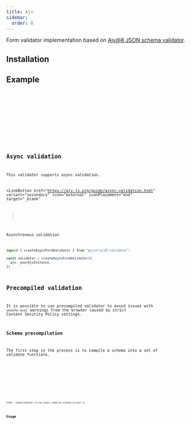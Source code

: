 ```yaml
---
title: Ajv
sidebar:
  order: 0
---
```






Form validator implementation based on [Ajv@8 JSON schema validator](https://github.com/ajv-validator/ajv).

## Installation

<Npm pkg="@sjsf/ajv8-validator@next ajv@8" />

## Example

<Tabs>
  <TabItem label="form.svelte">
    <Code code={formCode} lang='svelte' />
  </TabItem>
  <TabItem label="shared.ts">
    <Code code={sharedCode} lang='typescript' />
  </TabItem>
</Tabs>

<FormCard>
  <Form client:only="svelte" />
</FormCard>

## Async validation

This validator supports async validation.

<LinkButton
  href="https://ajv.js.org/guide/async-validation.html"
  variant="secondary"
  icon="external"
  iconPlacement="end"
  target="_blank"
>
  Asynchronous validation
</LinkButton>

```typescript
import { createAsyncFormValidator } from "@sjsf/ajv8-validator";

const validator = createAsyncFormValidator({
  ajv: yourAjvInstance,
})
```

## Precompiled validation

It is possible to use precompiled validator to avoid  issues with `unsafe-eval`
warnings from the browser caused by strict Content Security Policy settings.

### Schema precompilation

The first step in the process is to compile a schema into a set of validate functions.

<Tabs>
  <TabItem label="compile-schema-script.ts">
    <Code code={compileSchemaCode} lang='typescript' />
  </TabItem>
  <TabItem label="input-schema.json">
    <Code code={inputSchemaCode} lang='json' />
  </TabItem>
</Tabs>

```shell
node --experimental-strip-types compile-schema-script.ts
```

### Usage

<Tabs>
  <TabItem label="form.svelte">
    <Code code={precompiledFormCode} lang='svelte' />
  </TabItem>
  <TabItem label="patched-schema.ts">
    <Code code={precompiledSchemaCode} lang='typescript' />
  </TabItem>
</Tabs>

<FormCard>
  <PrecompiledForm client:only="svelte" />
</FormCard>

